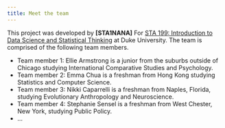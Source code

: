 ```yaml
---
title: Meet the team
---
```


This project was developed by **\[STA1NANA]** For [STA 199: Introduction to Data Science and Statistical Thinking](https://sta199-s25.github.io/) at Duke University.
The team is comprised of the following team members.

-   Team member 1: Ellie Armstrong is a junior from the suburbs outside of Chicago studying International Comparative Studies and Psychology.
-   Team member 2: Emma Chua is a freshman from Hong Kong studying Statistics and Computer Science.
-   Team member 3: Nikki Caparrelli is a freshman from Naples, Florida, studying Evolutionary Anthropology and Neuroscience.
-   Team member 4: Stephanie Sensel is a freshman from West Chester, New York, studying Public Policy.
-   ...
